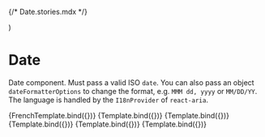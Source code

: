 {/* Date.stories.mdx */}

<Meta title="BASE COMPONENTS/Date" component={Date} />

  <I18nProvider locale="fr-FR">
    <Date {...args} />
  </I18nProvider>
)

# Date

Date component. Must pass a valid ISO `date`. You can also pass an object `dateFormatterOptions` to change the format, e.g. `MMM dd, yyyy` or `MM/DD/YY`.
The language is handled by the `I18nProvider` of `react-aria`.

<Canvas>
  <Story
    name="Different Language"
    args={{
      date: '2021-12-31T00:01:00-0500',
      dateFormatterOptions: {
        month: 'long',
        day: 'numeric',
        year: 'numeric',
      },
      tokens: {
        size: 'paragraph',
      },
    }}
  >
    {FrenchTemplate.bind({})}
  </Story>
</Canvas>

<Canvas>
  <Story
    name="Short"
    args={{
      date: '2021-12-31T00:01:00-0500',
      dateFormatterOptions: {
        month: 'short',
        day: 'numeric',
        year: 'numeric',
      },
      tokens: {
        size: 'paragraph',
      },
    }}
  >
    {Template.bind({})}
  </Story>
</Canvas>

<Canvas>
  <Story
    name="Long"
    args={{
      date: '2021-12-31T00:01:00-0500',
      dateFormatterOptions: {
        month: 'long',
        day: 'numeric',
        year: 'numeric',
      },
    }}
  >
    {Template.bind({})}
  </Story>
</Canvas>

<Canvas>
  <Story
    name="Time with h4 style"
    args={{
      date: '2021-12-31T00:01:00-0500',
      dateFormatterOptions: {
        month: 'long',
        day: 'numeric',
        year: 'numeric',
      },
      tokens: {
        size: 'h4',
      },
    }}
  >
    {Template.bind({})}
  </Story>
</Canvas>

<Canvas>
  <Story
    name="Month and Day only"
    args={{
      date: '2021-12-31T00:01:00-0500',
      dateFormatterOptions: {
        month: 'long',
        day: 'numeric',
      },
    }}
  >
    {Template.bind({})}
  </Story>
</Canvas>

<Canvas>
  <Story
    name="2 digits"
    args={{
      date: '2021-12-31T00:01:00-0500',
      dateFormatterOptions: {
        month: '2-digit',
        day: '2-digit',
        year: '2-digit',
      },
    }}
  >
    {Template.bind({})}
  </Story>
</Canvas>
